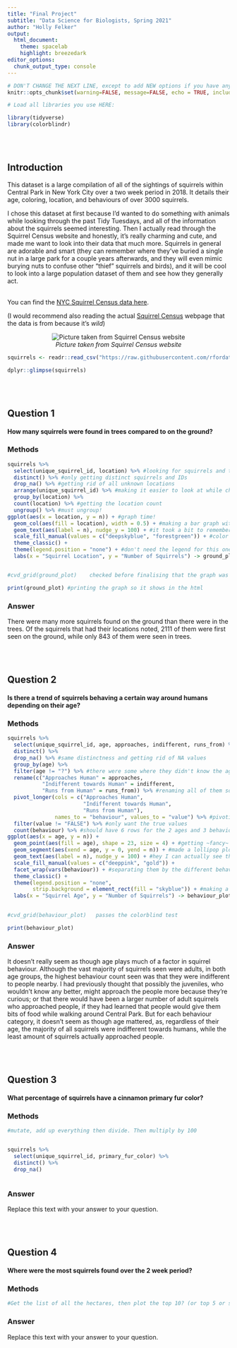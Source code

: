 ```yaml
---
title: "Final Project"
subtitle: "Data Science for Biologists, Spring 2021"
author: "Holly Felker"
output: 
  html_document:
    theme: spacelab
    highlight: breezedark
editor_options: 
  chunk_output_type: console
---
```


```r
# DON'T CHANGE THE NEXT LINE, except to add NEW options if you have any.
knitr::opts_chunk$set(warning=FALSE, message=FALSE, echo = TRUE, include = TRUE)

# Load all libraries you use HERE:

library(tidyverse)
library(colorblindr)
```

<br><br>

## Introduction

This dataset is a large compilation of all of the sightings of squirrels within Central Park in New York City over a two week period in 2018. It details their age, coloring, location, and behaviours of over 3000 squirrels. 

I chose this dataset at first because I'd wanted to do something with animals while looking through the past Tidy Tuesdays, and all of the information about the squirrels seemed interesting. Then I actually read through the Squirrel Census website and honestly, it's really charming and cute, and made me want to look into their data that much more. Squirrels in general are adorable and smart (they can remember where they've buried a single nut in a large park for a couple years afterwards, and they will even mimic burying nuts to confuse other "thief" squirrels and birds), and it will be cool to look into a large population dataset of them and see how they generally act.

<br>
You can find the [NYC Squirrel Census data here](https://github.com/rfordatascience/tidytuesday/tree/master/data/2019/2019-10-29). 

(I would recommend also reading the actual [Squirrel Census](https://www.thesquirrelcensus.com/) webpage that the data is from because it's *wild*)

<center>

![*Picture taken from Squirrel Census website*](https://images.squarespace-cdn.com/content/v1/603eb468703ac05daa645759/1615241445862-14IGJV192HTVQU5L40N7/ke17ZwdGBToddI8pDm48kHUV6dDLfCQ4HBz_x2OKkK9Zw-zPPgdn4jUwVcJE1ZvWhcwhEtWJXoshNdA9f1qD7bNalm2hBiow6Ud3tcGmvvHIF2jj_e0-UIP_F6xVGbtXQQjOVi2ID8SIgmDZ4pM6MA/squirrel_haunches_web.png?format=300w)

</center>

```r

squirrels <- readr::read_csv("https://raw.githubusercontent.com/rfordatascience/tidytuesday/master/data/2019/2019-10-29/nyc_squirrels.csv")

dplyr::glimpse(squirrels)

```

<br><br>

## Question 1

#### How many squirrels were found in trees compared to on the ground?

### Methods

```r

squirrels %>%
  select(unique_squirrel_id, location) %>% #looking for squirrels and their locations
  distinct() %>% #only getting distinct squirrels and IDs
  drop_na() %>% #getting rid of all unknown locations
  arrange(unique_squirrel_id) %>% #making it easier to look at while checking the tibble
  group_by(location) %>% 
  count(location) %>% #getting the location count
  ungroup() %>% #must ungroup!
ggplot(aes(x = location, y = n)) + #graph time!
  geom_col(aes(fill = location), width = 0.5) + #making a bar graph with the numbers from the counts
  geom_text(aes(label = n), nudge_y = 100) + #it took a bit to remember how to add and fix my labels
  scale_fill_manual(values = c("deepskyblue", "forestgreen")) + #color coding for the different locations
  theme_classic() +
  theme(legend.position = "none") + #don't need the legend for this one
  labs(x = "Squirrel Location", y = "Number of Squirrels") -> ground_plot


#cvd_grid(ground_plot)    checked before finalising that the graph was colorblind-friendly and it looks good!

print(ground_plot) #printing the graph so it shows in the html

```


### Answer

There were many more squirrels found on the ground than there were in the trees. Of the squirrels that had their locations noted, 2111 of them were first seen on the ground, while only 843 of them were seen in trees.


<br><br>

## Question 2

#### Is there a trend of squirrels behaving a certain way around humans depending on their age?

### Methods

```r

squirrels %>%
  select(unique_squirrel_id, age, approaches, indifferent, runs_from) %>% #getting the necessary columns
  distinct() %>%
  drop_na() %>% #same distinctness and getting rid of NA values
  group_by(age) %>%
  filter(age != "?") %>% #there were some where they didn't know the age of the squirrel, but I got rid of those
  rename(c("Approaches Human" = approaches, 
           "Indifferent towards Human" = indifferent, 
           "Runs from Human" = runs_from)) %>% #renaming all of them so it looks better in the plot
  pivot_longer(cols = c("Approaches Human", 
                        "Indifferent towards Human", 
                        "Runs from Human"), 
               names_to = "behaviour", values_to = "value") %>% #pivoting it so everything is tidier
  filter(value != "FALSE") %>% #only want the true values
  count(behaviour) %>% #should have 6 rows for the 2 ages and 3 behaviours
ggplot(aes(x = age, y = n)) +
  geom_point(aes(fill = age), shape = 23, size = 4) + #getting ~fancy~ with the shapes
  geom_segment(aes(xend = age, y = 0, yend = n)) + #made a lollipop plot for flavor
  geom_text(aes(label = n), nudge_y = 100) + #hey I can actually see the values now
  scale_fill_manual(values = c("deeppink", "gold")) +
  facet_wrap(vars(behaviour)) + #separating them by the different behaviours
  theme_classic() +
  theme(legend.position = "none", 
        strip.background = element_rect(fill = "skyblue")) + #making a nice background strip color
  labs(x = "Squirrel Age", y = "Number of Squirrels") -> behaviour_plot

 
#cvd_grid(behaviour_plot)   passes the colorblind test

print(behaviour_plot)


```


### Answer

It doesn't really seem as though age plays much of a factor in squirrel behaviour. Although the vast majority of squirrels seen were adults, in both age groups, the highest behaviour count seen was that they were indifferent to people nearby. I had previously thought that possibly the juveniles, who wouldn't know any better, might approach the people more because they're curious; or that there would have been a larger number of adult squirrels who approached people, if they had learned that people would give them bits of food while walking around Central Park. But for each behaviour category, it doesn't seem as though age mattered, as, regardless of their age, the majority of all squirrels were indifferent towards humans, while the least amount of squirrels actually approached people.


<br><br>

## Question 3

#### What percentage of squirrels have a cinnamon primary fur color?

### Methods

```r

#mutate, add up everything then divide. Then multiply by 100


squirrels %>%
  select(unique_squirrel_id, primary_fur_color) %>%
  distinct() %>%
  drop_na()



```


### Answer

Replace this text with your answer to your question.


<br><br>

## Question 4

#### Where were the most squirrels found over the 2 week period?

### Methods

```r

#Get the list of all the hectares, then plot the top 10? (or top 5 or something)


```


### Answer

Replace this text with your answer to your question.
